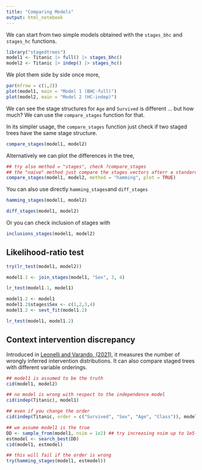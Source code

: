 ```yaml
---
title: "Comparing Models"
output: html_notebook
---
```



We can start from two simple models obtained with 
the `stages_bhc` and `stages_hc` functions. 

```r
library("stagedtrees")
model1 <- Titanic |> full() |> stages_bhc()
model2 <- Titanic |> indep() |> stages_hc()
```

We plot them side by side once more, 

```r
par(mfrow = c(1,2))
plot(model1, main = "Model 1 (BHC-full)")
plot(model2, main = "Model 2 (HC-indep)")
```

We can see the stage structures for `Age` and `Survived` is 
different ... but how much? 
We can use the `compare_stages` function for that.

In its simpler usage, the `compare_stages` function just check 
if two staged trees have the same stage structure. 

```r
compare_stages(model1, model2)
```

Alternatively we can plot the differences in the tree, 
```r
## try also method = "stages", check ?compare_stages
## the "naive" method just compare the stages vectors afterr a standard renaming 
compare_stages(model1, model2, method = "hamming", plot = TRUE)
```

You can also use directly `hamming_stages`and `diff_stages`

```r
hamming_stages(model1, model2) 
```

```r
diff_stages(model1, model2)
```

Or you can check inclusion of stages with 

```r
inclusions_stages(model1, model2)
```


## Likelihood-ratio test

```r
try(lr_test(model1, model2))
```

```r
model1.1 <- join_stages(model1, "Sex", 3, 4)

lr_test(model1.1, model1)

model1.2 <- model1 
model1.2$stages$Sex <- c(1,2,3,4)
model1.2 <- sevt_fit(model1.2)

lr_test(model1, model1.2)
```

## Context intervention discrepancy 


Introduced in [Leonelli and Varando, (2021)](https://arxiv.org/abs/2106.04416), it measures the 
number of wrongly inferred intervention distributions. 
It can also compare staged trees with different variable orderings. 

```r
## model1 is assumed to be the truth 
cid(model1, model2)
```

```r
## no model is wrong with respect to the independence model
cid(indep(Titanic), model1)
```

```r
## even if you change the order
cid(indep(Titanic, order = c("Survived", "Sex", "Age", "Class")), model1)
```


```r
## we assume model1 is the true
DD <- sample_from(model1, nsim = 1e2) ## try increasing nsim up to 1e5
estmodel <- search_best(DD)
cid(model1, estmodel)

## this will fail if the order is wrong
try(hamming_stages(model1, estmodel)) 
```




